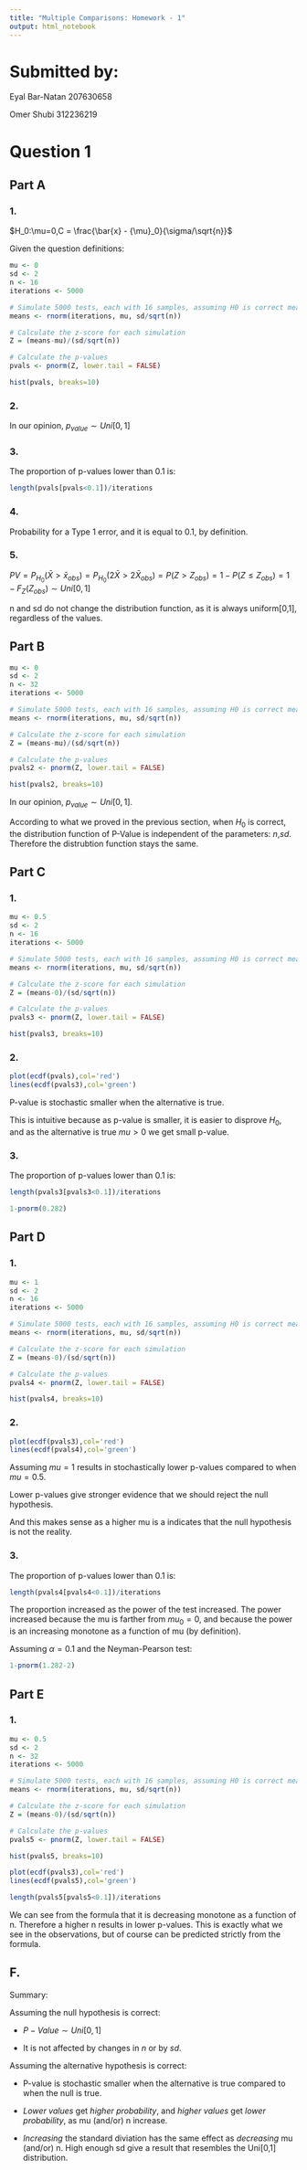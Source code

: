 ```yaml
---
title: "Multiple Comparisons: Homework - 1"
output: html_notebook
---
```



Submitted by: 
=============

Eyal Bar-Natan 207630658

Omer Shubi 312236219


# Question 1


## Part A


### 1.

$H_0:\mu=0,C = \frac{\bar{x} - {\mu}_0}{\sigma/\sqrt{n}}$

Given the question definitions:

```r
mu <- 0
sd <- 2
n <- 16
iterations <- 5000

# Simulate 5000 tests, each with 16 samples, assuming H0 is correct meaning, mu~N(0,2^2)
means <- rnorm(iterations, mu, sd/sqrt(n))

# Calculate the z-score for each simulation
Z = (means-mu)/(sd/sqrt(n))

# Calculate the p-values
pvals <- pnorm(Z, lower.tail = FALSE)

hist(pvals, breaks=10)
```

### 2.

In our opinion, $p_{value}\sim Uni[0, 1]$

### 3.

The proportion of p-values lower than 0.1 is:

```r

length(pvals[pvals<0.1])/iterations

```
### 4.
Probability for a Type 1 error, and it is equal to 0.1, by definition.

### 5.
  $PV = P_{H_0}(\bar{X}>\bar{x}_{obs}) = P_{H_0}(2\bar{X}>2\bar{X}_{obs})= P(Z>Z_{obs})=1-P(Z\leq Z_{obs}) = 1-F_{Z}(Z_{obs}) \sim Uni[0,1]$
  
  n and sd do not change the distribution function, as it is always uniform[0,1], regardless of the values.

## Part B


```r
mu <- 0
sd <- 2
n <- 32
iterations <- 5000

# Simulate 5000 tests, each with 16 samples, assuming H0 is correct meaning, mu~N(0,2^2)
means <- rnorm(iterations, mu, sd/sqrt(n))

# Calculate the z-score for each simulation
Z = (means-mu)/(sd/sqrt(n))

# Calculate the p-values
pvals2 <- pnorm(Z, lower.tail = FALSE)

hist(pvals2, breaks=10)
```

In our opinion, $p_{value}\sim Uni[0, 1]$.

According to what we proved in the previous section, when $H_0$ is correct, the distribution function of P-Value is independent of the parameters: $n$,$sd$. Therefore the distrubtion function stays the same.


## Part C


### 1.

```r
mu <- 0.5
sd <- 2
n <- 16
iterations <- 5000

# Simulate 5000 tests, each with 16 samples, assuming H0 is correct meaning, mu~N(0,2^2)
means <- rnorm(iterations, mu, sd/sqrt(n))

# Calculate the z-score for each simulation
Z = (means-0)/(sd/sqrt(n))

# Calculate the p-values
pvals3 <- pnorm(Z, lower.tail = FALSE)

hist(pvals3, breaks=10)
```
### 2.

```r
plot(ecdf(pvals),col='red')
lines(ecdf(pvals3),col='green')
```

P-value is stochastic smaller when the alternative is true.

This is intuitive because as p-value is smaller, it is easier to disprove $H_0$, and as the alternative is true $mu>0$ we get small p-value.

### 3.

The proportion of p-values lower than 0.1 is:

```r
length(pvals3[pvals3<0.1])/iterations
```


```r
1-pnorm(0.282)
```


## Part D


### 1.

```r
mu <- 1
sd <- 2
n <- 16
iterations <- 5000

# Simulate 5000 tests, each with 16 samples, assuming H0 is correct meaning, mu~N(0,2^2)
means <- rnorm(iterations, mu, sd/sqrt(n))

# Calculate the z-score for each simulation
Z = (means-0)/(sd/sqrt(n))

# Calculate the p-values
pvals4 <- pnorm(Z, lower.tail = FALSE)

hist(pvals4, breaks=10)
```

### 2. 
```r
plot(ecdf(pvals3),col='red')
lines(ecdf(pvals4),col='green')
```


Assuming $mu=1$ results in stochastically lower p-values compared to when $mu=0.5$. 

Lower p-values give stronger evidence that we should reject the null hypothesis. 

And this makes sense as a higher mu is a indicates that the null hypothesis is not the reality.

### 3.

The proportion of p-values lower than 0.1 is:
```r
length(pvals4[pvals4<0.1])/iterations
```

The proportion increased as the power of the test increased. 
The power increased because the mu is farther from $mu_0 = 0$, and because the power is an increasing monotone as a function of mu (by definition).

Assuming $\alpha=0.1$ and the Neyman-Pearson test:
```r
1-pnorm(1.282-2)

```


## Part E


### 1.

```r
mu <- 0.5
sd <- 2
n <- 32
iterations <- 5000

# Simulate 5000 tests, each with 16 samples, assuming H0 is correct meaning, mu~N(0,2^2)
means <- rnorm(iterations, mu, sd/sqrt(n))

# Calculate the z-score for each simulation
Z = (means-0)/(sd/sqrt(n))

# Calculate the p-values
pvals5 <- pnorm(Z, lower.tail = FALSE)

hist(pvals5, breaks=10)
```





```r
plot(ecdf(pvals3),col='red')
lines(ecdf(pvals5),col='green')
```


```r
length(pvals5[pvals5<0.1])/iterations
```


We can see from the formula that it is decreasing monotone as a function of n. Therefore a higher n results in lower p-values. This is exactly what we see in the observations, but of course can be predicted strictly from the formula.


## F.

Summary:

Assuming the null hypothesis is correct: 

- $P-Value \sim Uni[0,1]$

- It is not affected by changes in $n$ or by $sd$.

Assuming the alternative hypothesis is correct: 

- P-value is stochastic smaller when the alternative is true compared to when the null is true.

- *Lower values* get *higher probability*, and *higher values* get *lower probability*, as mu (and/or) n increase.

- *Increasing* the standard diviation has the same effect as *decreasing* mu (and/or) n. High enough sd give a result that resembles the Uni[0,1] distribution.




